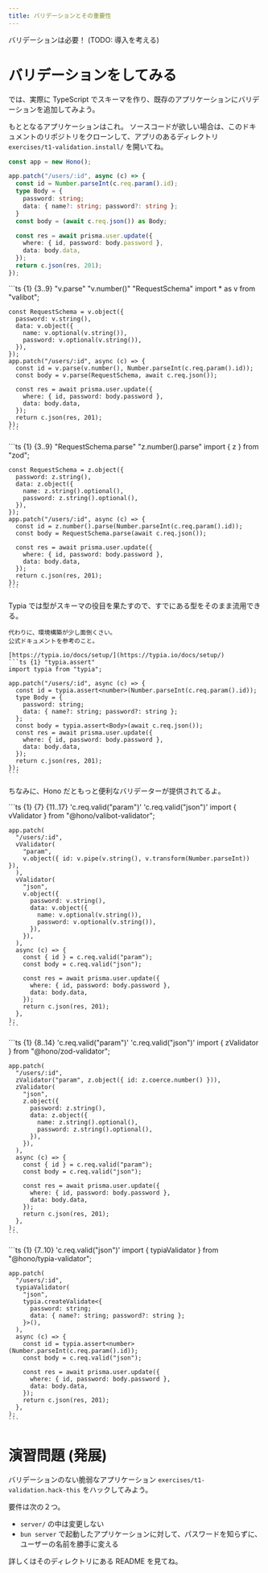 ```yaml
---
title: バリデーションとその重要性
---
```


バリデーションは必要！ (TODO: 導入を考える)

# バリデーションをしてみる

では、実際に TypeScript でスキーマを作り、既存のアプリケーションにバリデーションを追加してみよう。

もととなるアプリケーションはこれ。
ソースコードが欲しい場合は、このドキュメントのリポジトリをクローンして、アプリのあるディレクトリ `exercises/t1-validation.install/` を開いてね。

```ts
const app = new Hono();

app.patch("/users/:id", async (c) => {
  const id = Number.parseInt(c.req.param().id);
  type Body = {
    password: string;
    data: { name?: string; password?: string };
  }
  const body = (await c.req.json()) as Body;

  const res = await prisma.user.update({
    where: { id, password: body.password },
    data: body.data,
  });
  return c.json(res, 201);
});
```

<Tabs syncKey="validator">
  <TabItem label="Valibot">
    ```ts {1} {3..9} "v.parse" "v.number()" "RequestSchema"
    import * as v from "valibot";

    const RequestSchema = v.object({
      password: v.string(),
      data: v.object({
        name: v.optional(v.string()),
        password: v.optional(v.string()),
      }),
    });
    app.patch("/users/:id", async (c) => {
      const id = v.parse(v.number(), Number.parseInt(c.req.param().id));
      const body = v.parse(RequestSchema, await c.req.json());
    
      const res = await prisma.user.update({
        where: { id, password: body.password },
        data: body.data,
      });
      return c.json(res, 201);
    });
    ```
  </TabItem>
  <TabItem label="Zod">
    ```ts {1} {3..9} "RequestSchema.parse" "z.number().parse"
    import { z } from "zod";

    const RequestSchema = z.object({
      password: z.string(),
      data: z.object({
        name: z.string().optional(),
        password: z.string().optional(),
      }),
    });
    app.patch("/users/:id", async (c) => {
      const id = z.number().parse(Number.parseInt(c.req.param().id));
      const body = RequestSchema.parse(await c.req.json());
    
      const res = await prisma.user.update({
        where: { id, password: body.password },
        data: body.data,
      });
      return c.json(res, 201);
    });
    ```
  </TabItem>
  <TabItem label="Typia">
    Typia では型がスキーマの役目を果たすので、すでにある型をそのまま流用できる。

    代わりに、環境構築が少し面倒くさい。
    公式ドキュメントを参考のこと。

    [https://typia.io/docs/setup/](https://typia.io/docs/setup/)
    ```ts {1} "typia.assert"
    import typia from "typia";
    
    app.patch("/users/:id", async (c) => {
      const id = typia.assert<number>(Number.parseInt(c.req.param().id));
      type Body = {
        password: string;
        data: { name?: string; password?: string };
      };
      const body = typia.assert<Body>(await c.req.json());
      const res = await prisma.user.update({
        where: { id, password: body.password },
        data: body.data,
      });
      return c.json(res, 201);
    });
    ```
  </TabItem>
</Tabs>

ちなみに、Hono だともっと便利なバリデーターが提供されてるよ。

<Tabs syncKey="validator">
  <TabItem label="Valibot">
    ```ts {1} {7} {11..17} 'c.req.valid("param")' 'c.req.valid("json")'
    import { vValidator } from "@hono/valibot-validator";

    app.patch(
      "/users/:id",
      vValidator(
        "param",
        v.object({ id: v.pipe(v.string(), v.transform(Number.parseInt)) }),
      ),
      vValidator(
        "json",
        v.object({
          password: v.string(),
          data: v.object({
            name: v.optional(v.string()),
            password: v.optional(v.string()),
          }),
        }),
      ),
      async (c) => {
        const { id } = c.req.valid("param");
        const body = c.req.valid("json");
    
        const res = await prisma.user.update({
          where: { id, password: body.password },
          data: body.data,
        });
        return c.json(res, 201);
      },
    );
    ```
  </TabItem>
  <TabItem label="Zod">
    ```ts {1} {8..14} 'c.req.valid("param")' 'c.req.valid("json")'
    import { zValidator } from "@hono/zod-validator";

    app.patch(
      "/users/:id",
      zValidator("param", z.object({ id: z.coerce.number() })),
      zValidator(
        "json",
        z.object({
          password: z.string(),
          data: z.object({
            name: z.string().optional(),
            password: z.string().optional(),
          }),
        }),
      ),
      async (c) => {
        const { id } = c.req.valid("param");
        const body = c.req.valid("json");

        const res = await prisma.user.update({
          where: { id, password: body.password },
          data: body.data,
        });
        return c.json(res, 201);
      },
    );
    ```
  </TabItem>
  <TabItem label="Typia">
    ```ts {1} {7..10} 'c.req.valid("json")'
    import { typiaValidator } from "@hono/typia-validator";

    app.patch(
      "/users/:id",
      typiaValidator(
        "json",
        typia.createValidate<{
          password: string;
          data: { name?: string; password?: string };
        }>(),
      ),
      async (c) => {
        const id = typia.assert<number>(Number.parseInt(c.req.param().id));
        const body = c.req.valid("json");
    
        const res = await prisma.user.update({
          where: { id, password: body.password },
          data: body.data,
        });
        return c.json(res, 201);
      },
    );
    ```
  </TabItem>
</Tabs>

# 演習問題 (発展)

バリデーションのない脆弱なアプリケーション `exercises/t1-validation.hack-this` をハックしてみよう。

要件は次の２つ。

- `server/` の中は変更しない
- `bun server` で起動したアプリケーションに対して、パスワードを知らずに、ユーザーの名前を勝手に変える

詳しくはそのディレクトリにある README を見てね。
